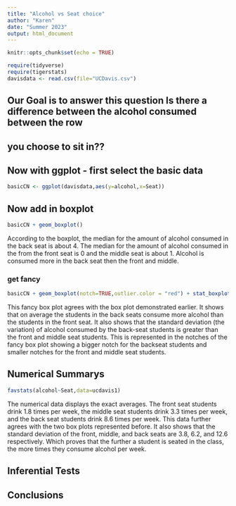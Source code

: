 ```yaml
---
title: "Alcohol vs Seat choice"
author: "Karen"
date: "Summer 2023"
output: html_document
---
```


```r
knitr::opts_chunk$set(echo = TRUE)
```

```r
require(tidyverse)
require(tigerstats)
davisdata <- read.csv(file="UCDavis.csv")
```
## Our Goal is to answer this question Is there a difference between the alcohol consumed between the row
## you choose to sit in??

## Now with ggplot - first select the basic data

```r
basicCN <- ggplot(davisdata,aes(y=alcohol,x=Seat))
```
## Now add in boxplot

```r
basicCN + geom_boxplot()
```
  
According to the boxplot, the median for the amount of alcohol consumed in the back seat is about 4. The median for the amount of alcohol consumed in the from the front seat is 0 and the middle seat is about 1. Alcohol is consumed more in the back seat then the front and middle.
  
### get fancy  

```r
basicCN + geom_boxplot(notch=TRUE,outlier.color = "red") + stat_boxplot(geom ='errorbar') + labs(title="Fancy notch boxplot \n with 2 lines")
```

This fancy box plot agrees with the box plot demonstrated earlier. It shows that on average the students in the back seats consume more alcohol than the students in the front seat. It also shows that the standard deviation (the variation) of alcohol consumed by the back-seat students is greater than the front and middle seat students. This is represented in the notches of the fancy box plot showing a bigger notch for the backseat students and smaller notches for the front and middle seat students.  

## Numerical Summarys

```r
favstats(alcohol~Seat,data=ucdavis1)
```

The numerical data displays the exact averages. The front seat students drink 1.8 times per week, the middle seat students drink 3.3 times per week, and the back seat students drink 8.6 times per week. This data further agrees with the two box plots represented before. It also shows that the standard deviation of the front, middle, and back seats are 3.8, 6.2, and 12.6 respectively. Which proves that the further a student is seated in the class, the more times they consume alcohol per week.  

## Inferential Tests

## Conclusions


